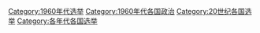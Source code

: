 [[Category:1960年代选举|Category:1960年代选举]]
[[Category:1960年代各国政治|Category:1960年代各国政治]]
[[Category:20世纪各国选举|Category:20世纪各国选举]]
[[Category:各年代各国选举|Category:各年代各国选举]]